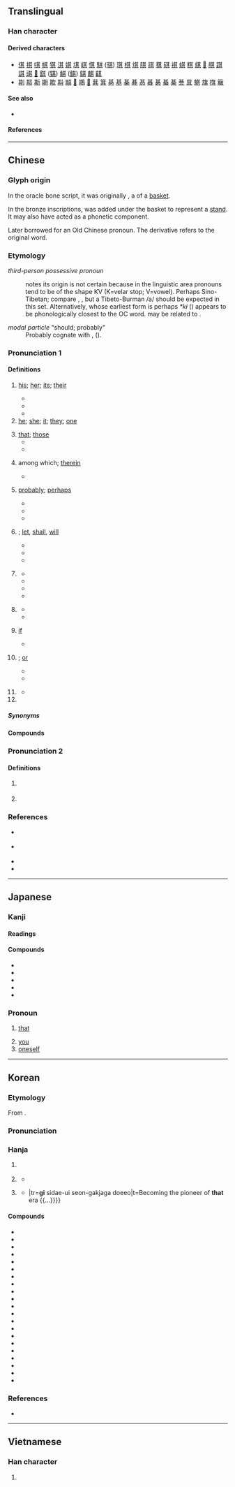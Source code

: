 {{also|丌}}
{{character info}}
==Translingual==
{{stroke order|strokes=8}}
{{stroke order|type=animate}}

===Han character===
{{Han char|rn=12|rad=八|as=06|sn=8|four=44801|canj=TMMC|ids=⿴共𠄠}}

====Derived characters====
* [[倛]] [[掑]] [[唭]] [[帺]] [[猉]] [[淇]] [[娸]] [[㙋]] [[𡸷]] [[㥍]] [[騏]] ([[骐]]) [[琪]] [[棋]] [[𤊄]] [[𦝁]] [[祺]] [[稘]] [[䃆]] [[褀]] [[蜞]] [[粸]] [[綨]] [[𦓿]] [[䑴]] [[踑]] [[諆]] [[𧯯]] [[𨡨]] [[錤]] ([[𫓹]]) [[鯕]] ([[鲯]]) [[鶀]] [[麒]] [[䶞]]
* [[剘]] [[𨛺]] [[斯]] [[期]] [[欺]] [[㪸]] [[䫏]] [[𤻓]] [[䳢]] [[𤿺]] [[萁]] [[箕]] [[㐞]] [[基]] [[棊]] [[朞]] [[惎]] [[㫷]] [[碁]] [[蜝]] [[綦]] [[諅]] [[㠱]] [[魌]] [[旗]] [[𣗍]] [[簸]]

====See also====
* {{l|mul|甚}} <!-- visually similar -->

====References====
{{Han ref|kx=0127.180|dkj=01472|dj=0286.100|hdz=10245.010|uh=5176}}

----

==Chinese==
{{zh-forms|alt=丌,亓,𢍌,𠔝,𠔐,𠵶,𠔋,𠔝,𠥊}}

===Glyph origin===
{{Han etym}}
In the oracle bone script, it was originally {{zh-l|𠀠}}, a {{liushu|p|nocap=1}} of a [[basket]].

In the bronze inscriptions, {{och-l|丌}} was added under the basket to represent a [[stand]]. It may also have acted as a phonetic component.

Later borrowed for an Old Chinese pronoun. The derivative {{och-l|箕}} refers to the original word.

===Etymology===
; ''third-person possessive pronoun''
: {{zh-ref|Schuessler (2007)}} notes its origin is not certain because in the linguistic area pronouns tend to be of the shape KV (K=velar stop; V=vowel). Perhaps Sino-Tibetan; compare {{cog|lus|khi||that}}, {{cog|bo|-ཀྱི, -གྱི||''genitive suffix''}}, but a Tibeto-Burman /a/ should be expected in this set. Alternatively, {{cog|aav-pro|*ki/ke ~ *ku/ko||''third person pronoun''}} whose earliest form is perhaps ''*kɨ'' ({{zh-ref|Pinnow, 1965}}) appears to be phonologically closest to the OC word. {{och-l|其|id=2}} may be related to {{och-l|渠|he}}.

; ''modal particle'' "should; probably"
: Probably cognate with {{och-l|期|id=2|stipulated time; time}}, {{och-l|期|id=1|year}} ({{zh-ref|Serruys, 1982}}).

===Pronunciation 1===
{{zh-pron
|m=qí
|m-s=
|dg=
|c=kei4
|c-t=
|g=qi5
|h=pfs=khì;gd=ki2
|j=qi1
|mb=gǐ/kǐ
|md=gì
|mn=ml,jj,tw:kî
|mn-t=ki5
|w=3jji
|x=ji2
|mc=1
|oc=1+2,2
|ma=
|cat=pron,det,suf,md:part,pn
}}

====Definitions====
{{zh-hanzi}}

# [[his]]; [[her]]; [[its]]; [[their]]
#: {{zh-x|各司其職|each person performs '''his''' own function}}
#* {{zh-x|子 曰：「父 在，觀 其 志；父 沒{mò}，觀 其 行；三 年 無 改 於 父 之 道，可謂 孝 矣。」|The Master said, "While a man's father is alive, look at the bent of '''his''' will; when his father is dead, look at '''his''' conduct. If for three years he does not alter from the way of his father, he may be called filial."|ref=Analects}}
#* {{zh-x|臣 弒 其 君 可 乎？|May a minister then put '''his''' sovereign to death?|ref=Mengzi}}
#* {{zh-x|甘橘，@^大厘 城 有 之，其 味 酸。|Dali City has sweet tangerines, but '''their''' flavour is sour.|CL|ref={{RQ:Manshu|7|Tea, Trees, Herbs and Fruits|7}}}}
# [[he]]; [[she]]; [[it]]; [[they]]; [[one]]
#: {{zh-x|投其所好{hào}|to adapt to somebody's taste (''lit.'' to cater to that which '''one''' likes)}}
# [[that]]; [[those]]
#* {{zh-x|臣 竊 以為 其 人 勇士，有 智謀。|In my humble opinion '''that''' person is brave and wise.|CL|ref=Shiji}}
#* {{zh-x|惑 而 不 從師，其 為{wéi} 惑 也，終 不 解 矣。|If one is confused yet does not learn from a teacher, '''those''' doubts can never be cleared.|CL|ref=8th–9th century, {{w2|zh|韓愈}} ({{w|Han Yu}}), {{w2|zh|s:zh:師說|師說}}}}
# {{lb|zh|literary}} among which; [[therein]]
#* {{zh-x|寺僧 使 小僮 持 斧，於 亂石 間，擇 其 一二 叩 之，硿{kōng}硿{kōng} 然。|The temple monk let his young servant hold an axe, and '''among''' the rocks pick one or two spots and strike at them. A sonorous sound was produced.|CL|ref='''1084''', {{w2|zh|蘇軾}} ({{w|Su Shi}}), {{w2|zh|s:zh:石鐘山記|石鐘山記}}}}
# {{lb|zh|literary}} [[probably]]; [[perhaps]]
#: {{zh-syn|大概|或許}}
#* {{zh-x|知 進退 存亡 而 不 失 其 正 者，'''其''' 唯 聖人 乎！|The person who knows to advance and to retire, to maintain and to let perish, without ever acting incorrectly, can '''probably''' only be the sage!|ref=Yijing}}
#* {{zh-x|子曰：「不 怨 天，不 尤 人。下 學 而 上 達。知{zhī} 我 者，其 天 乎！」|The Master replied, "I do not murmur against Heaven. I do not grumble against men. My studies lie low, and my penetration rises high. There is '''probably''' only Heaven who knows me!"|ref=Analects-W}}
#* {{zh-x|微 ^管 ^仲，吾 其 被{pī}髮左衽 矣。|But without Guan Zhong, we '''should''' now be wearing our hair unbound, and the lappets of our coats buttoning on the left side.|ref=Analects-W}}
# {{lb|zh|obsolete}} {{n-g|particle indicating [[intention]]}}; [[let]], [[shall]], [[will]]
#* {{zh-x|吾 其 奔 也。|I '''had better''' flee.|ref=Zuozhuan}}
#* {{zh-x|^堯 曰：「吾 其 試 哉。」|"'''Let''' me test him," said Yao.|ref=Shiji}}
#* {{zh-x|子 其 行 矣，我 其 歸 死。|Please leave, my brother! I '''will''' heed the summon and meet my death.|ref=Shiji}}
# {{lb|zh|literary}} {{n-g|adverb indicating a rhetorical question}}
#: {{zh-syn|豈|難道}}
#* {{zh-x|若 火 之 燎 于 原，不可向邇，其 猶 可 撲滅？|When a fire is blazing in the flames so that it cannot be approached, '''can''' it still be beaten out?|ref=Shangshu}}
#* {{zh-x|^晉 不可 啟，寇 不可 玩；一 之 謂 甚，其 可 再 乎！|The greed of Jin is not to be triggered; robbers are not to be ignored. Once is already too much; '''how''' can there be a second occurrence?|ref=Zuozhuan}}
#* {{zh-x|國 無 主，其 能 久 乎？|Without a monarch, '''how''' can a state last long?|ref=Shiji}}
#* {{zh-x|嗚呼！其 真 無 馬 邪{yé}？|Alas! Is there really no thousand-''li'' horse?|ref=8th–9th century, {{w2|zh|韓愈}} ({{w|Han Yu}}), {{w2|zh|s:zh:雜說四|馬說}}}}
# {{lb|zh|literary}} {{n-g|adverb indicating imperative}}
#* {{zh-x|吾子 其 無 廢 先君 之 功！|'''Do not''' you, my friend, nullify his merit!|ref=Zuozhuan}}
#* {{zh-x|^秦 王 使 人 謂 @^安陵.^君 曰：「寡人 欲 以 五百 里 之 地 易 @^安陵，@^安陵.^君 其 許 寡人！」|The king of Qin dispatched envoys to tell Anling Jun, "I would like to exchange five hundred ''li'' of land for Anling. Please accept my offer!"|ref=Zhanguoce}}
# {{lb|zh|obsolete}} [[if]]
#* {{zh-x|^湯 其 無 ^郼{yī}，^武 其 無 ^岐，賢 雖 十全，不能 成功。||ref=Lvshi Chunqiu}}
# {{lb|zh|obsolete}} {{n-g|conjunction indicating a question with choices}}; [[or]]
#* {{zh-x|今 老 邪{yé}？其 欲 干 酒肉 之 味 邪{yé}？其 寡人 亦 有 社稷 之 福 邪{yé}？|Are you now old? '''Or''' are you seeking the taste of wine and meat? '''Or''' may I enjoy the happiness derived from the spirits of the altars of the Land and Grain?|ref=Zhuangzi}}
#* {{zh-x|^晏子 避席 曰：「請 飲 而後 辭 乎？其 辭 而後 飲 乎？」|Yanzi stood up from his seat and asked, "Should I drink the cup of wine before explaining? '''Or''' should I explain before drinking the cup of wine?"|ref=Yanzi Chunqiu}}
# {{lb|zh|Min Dong|or|obsolete}} {{n-g|possessive particle.}}
#* {{zh-x|孟 侯，朕 其 弟，小子 ^封。|Foremost among princes, my brother, {{w|Kang Shu|Feng}} the young one!|ref=Shangshu}}
# {{surname|zh}}

=====Synonyms=====
{{zh-dial|他}}
{{zh-dial|的}}

====Compounds====
{{zh-der|不憚其煩|居其大半|各異其趣|乘其不意|其他|兩全其美|名副其實|其間|其勢洶洶|其後|含糊其辭|奉其正朔|其次|地盡其利|大行其道|各從其志|吠非其主|乘其不備|其高|張大其事|不乏其人|各司其事|不計其數|允執其中|得其所|各得其宜|其樂無比|哲人其萎|不堪其擾|尤其|其應若響|慎重其事|不解其故|其來有自|微乎其微|卡其布|其程|恭逢其盛|其實|徒有其名|廁身其間|忘其所以|各展其長|上下其手|得其所哉|得其三昧|以售其奸|勉為其難|張大其詞|不其然|名過其實|出其不意|不厭其煩|其味無窮|其樂融融|復蹈其轍|何其|充其量|不厭其詳|其貌不揚|反其真|二三其德|其樂無窮|坐享其成|二三其意|大張其詞|大抬其槓|名符其實|天誘其衷|不得其死|其從如雲|大異其趣|其情可憫|其餘|恰如其分|土耳其語|土耳其浴|土耳其|不勝其擾|不勝其煩|不安其室|其內|出其不備|吞吐其辭|各行其是|各盡其用|各為其主|各得其所|其今|以售其技|出其東門|其外|其中|三緘其口|五世其昌|各行其志|其樂不窮|會逢其適|望其肩項|泰山其頹|欺以其方|死得其所|望其項背|知幾其神|盡其所長|神乎其神|用其所長|用非其人|玉成其事|望其肩背|物傷其類|擊其不意|投其所好|物盡其用|梁木其壞|獨行其是|盡其在我|直呼其名|掩其不備|突如其來|玉成其美|捨我其誰|樂在其中|神乎其技|我行其野|理過其辭|瞠乎其後|窮極其妙|洞燭其奸|掩其無備|洞察其奸|獨行其道|獨善其身|懷璧其罪|無出其右|攻其不備|極其|曲盡其妙|求其友聲|攻其無備|殷其靁|樂觀其成|確有其事|果如其言|果不其然|杼軸其空|支吾其詞|文如其人|置身其中|莫明其妙|繩其祖武|闃其無人|舍我其誰|莫名其妙|躬逢其盛|順其自然|聽其自然|身當其境|自取其咎|遂其所願|誇大其辭|適得其所|誇誇其談|首當其衝|鬼瞰其室|閃爍其詞|自食其果|過甚其實|難辭其咎|自得其樂|阿其所好|高下其手|薩其馬|誇張其辭|譽過其實|自食其力|靜觀其變|隱約其辭|貨暢其流|身臨其境|自圓其說|與其|適逢其會|適得其反|過甚其詞|這其間|自取其禍|言過其實|自取其辱|虛有其表|鄭重其事|罄其所有|有其父必有其子|阿其克|普恰克其|烏爾其|巴格其|闊其坎|依蓋爾其|依力克其|伊里其|玉爾其|圖呼其|康其}}

===Pronunciation 2===
{{zh-pron
|m=jī
|c=gei1
|h=
|md=
|mn=
|w=
|mc=2
|oc=n,1
|ma=
|cat=part,pn
}}

====Definitions====
{{zh-hanzi}}

# {{lb|zh|obsolete}} {{n-g|Used at the end of a sentence to show [[doubt]].}}
#: {{zh-x|夜 如何 其{jī}？|How goes the night?|ref=Shijing}}
#: {{zh-x|征夫 懷 往-路，起 視 夜 何 其{jī}？|This traveler, thinking of the road to travel, rises to see how the night goes.|ref=蘇武 {{w|Su Wu}}, 《詩四首》"Four Poems" No. 3, included in 文選 ''{{w|Wen Xuan|Selections of Refined Literature}}''}}
# {{lb|zh|obsolete}} {{zh-used2|n}}
#: {{zh-x|^酈 食{Yì}-其{jī}|{{w|Li Yiji}} (an advisor to Liu Bang)}}

===References===
* {{qualifier|Hakka}} {{R:hak:Lau 1997}}
* {{qualifier|Min Nan}} {{thcwd|3600}}
* {{R:yue:Hanzi}}
* {{R:twedu|A00292}}

{{zh-cat|Intermediate}}

----

==Japanese==

===Kanji===
{{ja-kanji|grade=n|rs=八06}}

====Readings====
{{ja-readings
|goon=ぎ, ご
|kanon=き
|kun=そ-の, そ-れ, それ-, し-
|nanori=その
}}

====Compounds====
* {{ja-r|其れ|それ}}
* {{ja-r|其の|その}}
* {{ja-r|其%処|そ%こ}}
* {{ja-r|其%方|そ%ちら}}
* {{ja-r|其れ共|それとも}}

===Pronoun===
{{ja-pos|pronoun|し}}

# {{lb|ja|archaic|sort=し}} [[that]]
# [[you]]
# [[oneself]]

----

==Korean==

===Etymology===
From {{der|ko|ltc|-}} {{ltc-l|其|id=1}}.

{{collapse|
* {{hanja-dongguk|끵|kkuy}}
* {{hanja-sinjeung|기|ki}}
|Historical readings
|bg=#FFFFFF}}

===Pronunciation===
{{ko-hanja-pron|기}}

===Hanja===
{{ko-hanja-search}}
{{ko-hanja|그#Determiner|그|기}}

# {{lb|ko|literary}} {{hanja form of|기|[[therein]]}}
# {{lb|ko|literary}} {{hanja form of|기|[[his]]; [[her]]; [[its]]; [[their]]}}
#* {{quote-book|ko|year=1895|title={{w2|ko|s:국민 소학 독본|국민소학독본(國民小學讀本)}}|chapter={{lang|ko|[[第]][[五]][[課]] [[世宗]][[大王]]}}|text={{ruby|[[[外國]]](외국)}}[[-에]][[-는|-ᄂᆞᆫ]] [[다]] '''{{ruby|[其](기)}}''' {{ruby|[[[國]]](국)}} {{ruby|[[[文字]]](문자)}}[[-이|-ㅣ]] {{ruby|[[[有]]](유)}}[[하다|ᄒᆞ되]] {{ruby|[[[我國]]](아국)}}[[-에]][[-는|-ᄂᆞᆫ]] {{ruby|[[[無]]](무)}}[[하다|ᄒᆞ다]] [[하다|ᄒᆞ샤]] {{ruby|[[[訓民正音]]](훈민정음)}}[[-을]] [[짓다|지으시고]]|tr=wōy.kwuk-eynon tā '''ki''' kwuk mwun.ca-i yū-hotoy ā.kwuk-eynon mwu-hota hosya Hwūn.min.ceng.um-ul cīusikwo|t=[He] created the [[Hunmin Jeongeum]] as other countries had '''its''' own writing system  but our country did not}}
# {{lb|ko|literary}} {{hanja form of|기|[[that]]; [[those]]}}
#* {{quote-book|ko|year=1914|author=[[w:Na Hye-sok|Na Hye-sok]], {{w2|ko|나혜석|나혜석(羅蕙錫)|tr=-}}|title={{w2|ko|s:이상적 부인|이상적 부인(理想的夫人)}}|trans-title=An ideal wife|text='''{{ruby|[其](기)}}''' {{ruby|[[[時代]]](시대)}}[[-의]] {{ruby|[[[先覺]][[者]]](선각자)}}[[-가]] [[되다|되어]] {{...}}|tr='''gi''' sidae-ui seon-gakjaga doeeo|t=Becoming the pioneer of '''that''' era {{...}}}}

====Compounds====
{{der-top3|Compounds}}
* {{ko-l|기간|其間}}
* {{ko-l|기타|其他}}
* {{ko-l|각기|各其}}
* {{ko-l|기여|其餘}}
* {{ko-l|급기|及其}}
* {{ko-l|기외|其外}}
* {{ko-l|기역|其亦}}
* {{ko-l|기수|其數}}
* {{ko-l|기중|其中}}
* {{ko-l|기처|其處}}
* {{ko-l|기차|其次}}
* {{ko-l|급기야|及其也}}
* {{ko-l|급기시|及其時}}
* {{ko-l|기역시|其亦是}}
* {{ko-l|즉기시|卽其時}}
* {{ko-l|사기사|事其事}}
* {{ko-l|득기소|得其所}}
* {{ko-l|적기시|適其時}}
* {{ko-l|거기중|居其中}}
* {{ko-l|어기중|於其中}}
* {{ko-l|출기불의|出其不意}}
{{der-bottom}}

===References===
* {{R:hanjadoc|662}}

----

==Vietnamese==

===Han character===
{{vi-readings|reading=[[kì]], [[kỳ]], [[cà]], [[khởi]]|rs=八06}}

# {{rfdef|vi|sort=八06}}